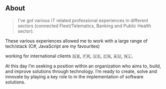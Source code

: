 ## About

> I've got various IT related professional experiences 
in different sectors (connected Fleet/Telematics, Banking and Public Health sector).

These various experiences allowed me to work with 
a large range of tech/stack (C#, JavaScript are my favourites)

working for international clients 🇬🇧, 🇫🇷, 🇺🇸, 🇨🇳, 🇦🇺, 🇳🇱.

At this day I’m seeking a position within an organization who aims to, build, and improve solutions through technology. 
I’m ready to create, solve and innovate by playing a key role to in the implementation of software solutions. 

